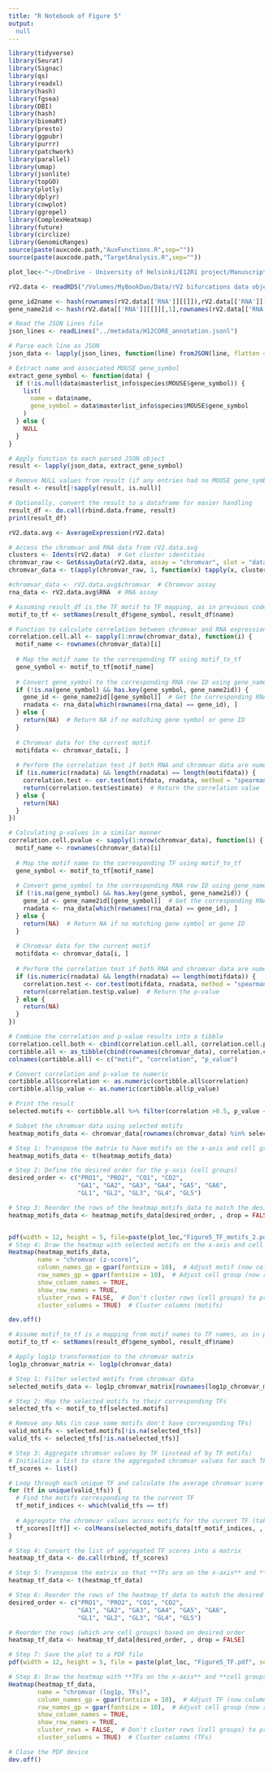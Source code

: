 ```yaml
---
title: "R Notebook of Figure 5"
output: 
  null
---
```


```r
library(tidyverse)
library(Seurat)
library(Signac)
library(qs)
library(readxl)
library(hash)
library(fgsea)
library(DBI)
library(hash)
library(biomaRt)
library(presto)
library(ggpubr)
library(purrr)
library(patchwork)
library(parallel)
library(umap)
library(jsonlite)
library(topGO)
library(plotly)
library(dplyr)
library(cowplot)
library(ggrepel)
library(ComplexHeatmap)
library(future)
library(circlize)
library(GenomicRanges)
source(paste(auxcode.path,"AuxFunctions.R",sep=""))
source(paste(auxcode.path,"TargetAnalysis.R",sep=""))

plot_loc<-"~/OneDrive - University of Helsinki/E12R1 project/Manuscript I - Regulation of Tal1 dependent rV2 lineage bifurcation/Figures/plots/Fig5/"
```

```r
rV2.data <- readRDS("/Volumes/MyBookDuo/Data/rV2 bifurcations data objects/E12_rV2_DownstreamReady_nmm_.240806.Rds")

gene_id2name <- hash(rownames(rV2.data[['RNA']][[]]),rV2.data[['RNA']][[]][,1])
gene_name2id <- hash(rV2.data[['RNA']][[]][,1],rownames(rV2.data[['RNA']][[]]))

# Read the JSON Lines file
json_lines <- readLines("../metadata/H12CORE_annotation.jsonl")

# Parse each line as JSON
json_data <- lapply(json_lines, function(line) fromJSON(line, flatten = TRUE))

# Extract name and associated MOUSE gene_symbol
extract_gene_symbol <- function(data) {
  if (!is.null(data$masterlist_info$species$MOUSE$gene_symbol)) {
    list(
      name = data$name,
      gene_symbol = data$masterlist_info$species$MOUSE$gene_symbol
    )
  } else {
    NULL
  }
}

# Apply function to each parsed JSON object
result <- lapply(json_data, extract_gene_symbol)

# Remove NULL values from result (if any entries had no MOUSE gene_symbol)
result <- result[!sapply(result, is.null)]

# Optionally, convert the result to a dataframe for easier handling
result_df <- do.call(rbind.data.frame, result)
print(result_df)
```

```r
rV2.data.avg <- AverageExpression(rV2.data)
```

```r
# Access the chromvar and RNA data from rV2.data.avg
clusters <- Idents(rV2.data)  # Get cluster identities
chromvar_raw <- GetAssayData(rV2.data, assay = "chromvar", slot = "data")
chromvar_data <- t(apply(chromvar_raw, 1, function(x) tapply(x, clusters, mean)))

#chromvar_data <- rV2.data.avg$chromvar  # Chromvar assay
rna_data <- rV2.data.avg$RNA  # RNA assay

# Assuming result_df is the TF motif to TF mapping, as in previous codes
motif_to_tf <- setNames(result_df$gene_symbol, result_df$name)

# Function to calculate correlation between chromvar and RNA expression using gene_name2id
correlation.cell.all <- sapply(1:nrow(chromvar_data), function(i) {
  motif_name <- rownames(chromvar_data)[i]
  
  # Map the motif name to the corresponding TF using motif_to_tf
  gene_symbol <- motif_to_tf[motif_name]
  
  # Convert gene_symbol to the corresponding RNA row ID using gene_name2id
  if (!is.na(gene_symbol) && has.key(gene_symbol, gene_name2id)) {
    gene_id <- gene_name2id[[gene_symbol]]  # Get the corresponding RNA row ID
    rnadata <- rna_data[which(rownames(rna_data) == gene_id), ]
  } else {
    return(NA)  # Return NA if no matching gene symbol or gene ID
  }
  
  # Chromvar data for the current motif
  motifdata <- chromvar_data[i, ]
  
  # Perform the correlation test if both RNA and chromvar data are numeric
  if (is.numeric(rnadata) && length(rnadata) == length(motifdata)) {
    correlation.test <- cor.test(motifdata, rnadata, method = "spearman")
    return(correlation.test$estimate)  # Return the correlation value
  } else {
    return(NA)
  }
})

# Calculating p-values in a similar manner
correlation.cell.pvalue <- sapply(1:nrow(chromvar_data), function(i) {
  motif_name <- rownames(chromvar_data)[i]
  
  # Map the motif name to the corresponding TF using motif_to_tf
  gene_symbol <- motif_to_tf[motif_name]
  
  # Convert gene_symbol to the corresponding RNA row ID using gene_name2id
  if (!is.na(gene_symbol) && has.key(gene_symbol, gene_name2id)) {
    gene_id <- gene_name2id[[gene_symbol]]  # Get the corresponding RNA row ID
    rnadata <- rna_data[which(rownames(rna_data) == gene_id), ]
  } else {
    return(NA)  # Return NA if no matching gene symbol or gene ID
  }
  
  # Chromvar data for the current motif
  motifdata <- chromvar_data[i, ]
  
  # Perform the correlation test if both RNA and chromvar data are numeric
  if (is.numeric(rnadata) && length(rnadata) == length(motifdata)) {
    correlation.test <- cor.test(motifdata, rnadata, method = "spearman")
    return(correlation.test$p.value)  # Return the p-value
  } else {
    return(NA)
  }
})

# Combine the correlation and p-value results into a tibble
correlation.cell.both <- cbind(correlation.cell.all, correlation.cell.pvalue)
cortibble.all <- as_tibble(cbind(rownames(chromvar_data), correlation.cell.both))
colnames(cortibble.all) <- c("motif", "correlation", "p_value")

# Convert correlation and p-value to numeric
cortibble.all$correlation <- as.numeric(cortibble.all$correlation)
cortibble.all$p_value <- as.numeric(cortibble.all$p_value)

# Print the result
selected.motifs <- cortibble.all %>% filter(correlation >0.5, p_value < 0.01) %>% pull(motif)
```

```r
# Subset the chromvar data using selected motifs
heatmap_motifs_data <- chromvar_data[rownames(chromvar_data) %in% selected.motifs, , drop = FALSE]

# Step 1: Transpose the matrix to have motifs on the x-axis and cell groups on the y-axis
heatmap_motifs_data <- t(heatmap_motifs_data)

# Step 2: Define the desired order for the y-axis (cell groups)
desired_order <- c("PRO1", "PRO2", "CO1", "CO2", 
                   "GA1", "GA2", "GA3", "GA4", "GA5", "GA6", 
                   "GL1", "GL2", "GL3", "GL4", "GL5")

# Step 3: Reorder the rows of the heatmap_motifs_data to match the desired order
heatmap_motifs_data <- heatmap_motifs_data[desired_order, , drop = FALSE]


pdf(width = 12, height = 5, file=paste(plot_loc,"Figure5_TF_motifs_2.pdf",sep=""))
# Step 4: Draw the heatmap with selected motifs on the x-axis and cell groups on the y-axis
Heatmap(heatmap_motifs_data,
        name = "chromvar (z-score)",
        column_names_gp = gpar(fontsize = 10),  # Adjust motif (now columns) font size
        row_names_gp = gpar(fontsize = 10),  # Adjust cell group (now rows) font size
        show_column_names = TRUE,
        show_row_names = TRUE,
        cluster_rows = FALSE,  # Don't cluster rows (cell groups) to preserve the order
        cluster_columns = TRUE)  # Cluster columns (motifs)

dev.off()
```

```r
# Assume motif_to_tf is a mapping from motif names to TF names, as in previous steps
motif_to_tf <- setNames(result_df$gene_symbol, result_df$name)

# Apply log1p transformation to the chromvar matrix
log1p_chromvar_matrix <- log1p(chromvar_data)

# Step 1: Filter selected motifs from chromvar data
selected_motifs_data <- log1p_chromvar_matrix[rownames(log1p_chromvar_matrix) %in% selected.motifs, , drop = FALSE]

# Step 2: Map the selected motifs to their corresponding TFs
selected_tfs <- motif_to_tf[selected.motifs]

# Remove any NAs (in case some motifs don't have corresponding TFs)
valid_motifs <- selected.motifs[!is.na(selected_tfs)]
valid_tfs <- selected_tfs[!is.na(selected_tfs)]

# Step 3: Aggregate chromvar values by TF (instead of by TF motifs)
# Initialize a list to store the aggregated chromvar values for each TF
tf_scores <- list()

# Loop through each unique TF and calculate the average chromvar score across cell groups for motifs mapping to it
for (tf in unique(valid_tfs)) {
  # Find the motifs corresponding to the current TF
  tf_motif_indices <- which(valid_tfs == tf)
  
  # Aggregate the chromvar values across motifs for the current TF (taking mean across motifs)
  tf_scores[[tf]] <- colMeans(selected_motifs_data[tf_motif_indices, , drop = FALSE])
}

# Step 4: Convert the list of aggregated TF scores into a matrix
heatmap_tf_data <- do.call(rbind, tf_scores)

# Step 5: Transpose the matrix so that **TFs are on the x-axis** and **cell groups are on the y-axis**
heatmap_tf_data <- t(heatmap_tf_data)

# Step 6: Reorder the rows of the heatmap_tf_data to match the desired order of cell groups
desired_order <- c("PRO1", "PRO2", "CO1", "CO2", 
                   "GA1", "GA2", "GA3", "GA4", "GA5", "GA6", 
                   "GL1", "GL2", "GL3", "GL4", "GL5")

# Reorder the rows (which are cell groups) based on desired order
heatmap_tf_data <- heatmap_tf_data[desired_order, , drop = FALSE]

# Step 7: Save the plot to a PDF file
pdf(width = 12, height = 5, file = paste(plot_loc, "Figure5_TF.pdf", sep = ""))

# Step 8: Draw the heatmap with **TFs on the x-axis** and **cell groups on the y-axis**
Heatmap(heatmap_tf_data,
        name = "chromvar (log1p, TFs)",
        column_names_gp = gpar(fontsize = 10),  # Adjust TF (now columns) font size
        row_names_gp = gpar(fontsize = 10),  # Adjust cell group (now rows) font size
        show_column_names = TRUE,
        show_row_names = TRUE,
        cluster_rows = FALSE,  # Don't cluster rows (cell groups) to preserve the order
        cluster_columns = TRUE)  # Cluster columns (TFs)

# Close the PDF device
dev.off()
```


<!-- ```{r} -->
<!-- # Step 1: Ensure the TF names are unique and valid -->
<!-- valid_tfs <- unique(valid_tfs)  # Ensure only unique TFs -->

<!-- # Step 2: Aggregate the chromvar values by unique TFs -->
<!-- # Initialize a list to store aggregated chromvar values for each TF -->
<!-- tf_scores <- list() -->

<!-- # Loop through each unique TF and calculate the average chromvar score for motifs that map to it -->
<!-- for (tf in valid_tfs) { -->
<!--   tf_motif_indices <- which(valid_tfs == tf) -->

<!--   # Calculate the average chromvar score across all motifs that map to this TF -->
<!--   tf_scores[[tf]] <- rowMeans(heatmap_motifs_data[, tf_motif_indices, drop = FALSE]) -->
<!-- } -->

<!-- # Convert the list of aggregated TF scores into a matrix -->
<!-- heatmap_data <- do.call(cbind, tf_scores) -->

<!-- # Step 3: Ensure that the **columns** of heatmap_data (cell groups) are reordered according to the desired order of cell groups -->
<!-- # The columns represent the cell groups, so we reorder them based on desired_order -->
<!-- heatmap_data <- heatmap_data[desired_order, ,drop = FALSE] -->

<!-- # Step 4: Draw the heatmap with TFs on the **x-axis** and cell groups on the **y-axis** -->
<!-- # No transpose needed here since `heatmap_data` is already in the correct orientation -->
<!-- pdf(width = 10, height = 5, file=paste(plot_loc,"Figure5_TFs.pdf",sep="")) -->
<!-- Heatmap(heatmap_data, -->
<!--         name = "chromvar (log1p, TFs)", -->
<!--         column_names_gp = gpar(fontsize = 10),  # Adjust TF (now columns) font size -->
<!--         row_names_gp = gpar(fontsize = 10),  # Adjust cell group (now rows) font size -->
<!--         show_column_names = TRUE, -->
<!--         show_row_names = TRUE, -->
<!--         cluster_rows = FALSE,  # Don't cluster rows (cell groups) to preserve the order -->
<!--         cluster_columns = TRUE)  # Cluster columns (TFs) -->
<!-- dev.off() -->
<!-- ``` -->

<!-- ```{r} -->
<!-- # Load matrixStats package for rowMaxs -->
<!-- library(matrixStats) -->

<!-- # Step 1: Ensure the TF names are unique and valid -->
<!-- valid_tfs <- unique(valid_tfs)  # Ensure only unique TFs -->

<!-- # Step 2: Aggregate the chromvar values by taking the maximum across motifs for each TF -->
<!-- # Initialize a list to store aggregated chromvar values for each TF -->
<!-- tf_scores <- list() -->

<!-- # Loop through each unique TF and calculate the maximum chromvar score for motifs that map to it -->
<!-- for (tf in valid_tfs) { -->
<!--   tf_motif_indices <- which(valid_tfs == tf) -->

<!--   # Calculate the maximum chromvar score across all motifs that map to this TF -->
<!--   tf_scores[[tf]] <- rowMaxs(as.matrix(heatmap_motifs_data[, tf_motif_indices, drop = FALSE])) -->
<!-- } -->

<!-- # Convert the list of aggregated TF scores into a matrix -->
<!-- heatmap_data <- do.call(cbind, tf_scores) -->

<!-- # Set the row names back, as rowMaxs does not retain names -->
<!-- rownames(heatmap_data) <- rownames(heatmap_motifs_data) -->

<!-- # Step 3: Ensure that the **rows** of heatmap_data (cell groups) are reordered according to the desired order of cell groups -->
<!-- heatmap_data <- heatmap_data[desired_order, , drop = FALSE] -->

<!-- pdf(width = 10, height = 5, file=paste(plot_loc,"Figure5_TFs_max.pdf",sep="")) -->
<!-- # Step 4: Draw the heatmap with TFs on the **x-axis** and cell groups on the **y-axis** -->
<!-- Heatmap(heatmap_data, -->
<!--         name = "chromvar (log1p, TFs, max)", -->
<!--         column_names_gp = gpar(fontsize = 10),  # Adjust TF (now columns) font size -->
<!--         row_names_gp = gpar(fontsize = 10),  # Adjust cell group (now rows) font size -->
<!--         show_column_names = TRUE, -->
<!--         show_row_names = TRUE, -->
<!--         cluster_rows = FALSE,  # Don't cluster rows (cell groups) to preserve the order -->
<!--         cluster_columns = TRUE)  # Cluster columns (TFs) -->
<!-- dev.off() -->
<!-- ``` -->